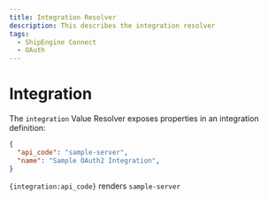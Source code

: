 ```yaml
---
title: Integration Resolver
description: This describes the integration resolver
tags:
  - ShipEngine Connect
  - OAuth
---
```


# Integration

The `integration` Value Resolver exposes properties in an integration definition:

```json
{
  "api_code": "sample-server",
  "name": "Sample OAuth2 Integration",
}
```

`{integration:api_code}` renders `sample-server`

<Pager
  prev="../index.mdx" prevTitle="OAuth Configuration"
/>
